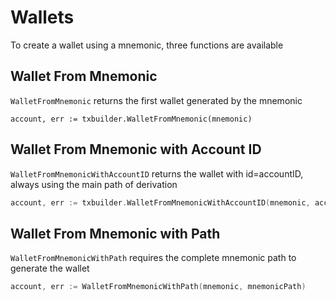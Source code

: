# Wallets

To create a wallet using a mnemonic, three functions are available

## Wallet From Mnemonic

`WalletFromMnemonic` returns the first wallet generated by the mnemonic

```
account, err := txbuilder.WalletFromMnemonic(mnemonic)
```

## Wallet From Mnemonic with Account ID

`WalletFromMnemonicWithAccountID` returns the wallet with id=accountID, always using the main path of derivation

```go
account, err := txbuilder.WalletFromMnemonicWithAccountID(mnemonic, accountID)
```

## Wallet From Mnemonic with Path

`WalletFromMnemonicWithPath` requires the complete mnemonic path to generate the wallet

```go
account, err := WalletFromMnemonicWithPath(mnemonic, mnemonicPath)
```
